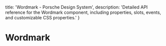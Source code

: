 
  title: 'Wordmark - Porsche Design System',
  description: 'Detailed API reference for the Wordmark component, including properties, slots, events, and customizable CSS properties.'
}

# Wordmark <ComponentStatus tagName="p-wordmark"></ComponentStatus>

<ComponentApi tagName="p-wordmark" />